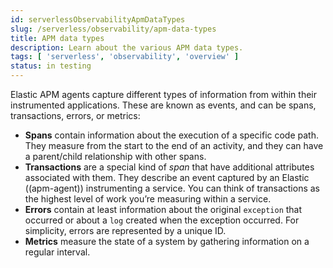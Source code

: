 ```yaml
---
id: serverlessObservabilityApmDataTypes
slug: /serverless/observability/apm-data-types
title: APM data types
description: Learn about the various APM data types.
tags: [ 'serverless', 'observability', 'overview' ]
status: in testing
---
```



Elastic APM agents capture different types of information from within their instrumented applications.
These are known as events, and can be spans, transactions, errors, or metrics:

* **Spans** contain information about the execution of a specific code path.
They measure from the start to the end of an activity, and they can have a parent/child
relationship with other spans.
* **Transactions** are a special kind of _span_ that have additional attributes associated with them.
They describe an event captured by an Elastic ((apm-agent)) instrumenting a service.
You can think of transactions as the highest level of work you’re measuring within a service.
* **Errors** contain at least information about the original `exception` that occurred or about
a `log` created when the exception occurred. For simplicity, errors are represented by a unique ID.
* **Metrics** measure the state of a system by gathering information on a regular interval. 

<Feedback slug="/serverless/observability/apm-data-types" />
